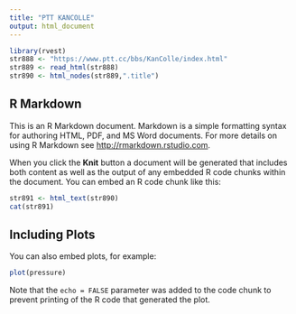 ```yaml
---
title: "PTT KANCOLLE"
output: html_document
---
```


```r
library(rvest)
str888 <- "https://www.ptt.cc/bbs/KanColle/index.html"
str889 <- read_html(str888)
str890 <- html_nodes(str889,".title")

```

## R Markdown

This is an R Markdown document. Markdown is a simple formatting syntax for authoring HTML, PDF, and MS Word documents. For more details on using R Markdown see <http://rmarkdown.rstudio.com>.

When you click the **Knit** button a document will be generated that includes both content as well as the output of any embedded R code chunks within the document. You can embed an R code chunk like this:

```r
str891 <- html_text(str890)
cat(str891)
```

## Including Plots

You can also embed plots, for example:

```r
plot(pressure)
```

Note that the `echo = FALSE` parameter was added to the code chunk to prevent printing of the R code that generated the plot.
